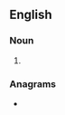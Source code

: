 ==English==

===Noun===
{{head|en|noun plural form}}

# {{plural of|iceball|lang=en}}

===Anagrams===
* {{l|en|Sabellic}}